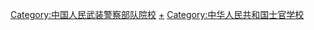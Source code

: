 [[Category:中国人民武装警察部队院校|Category:中国人民武装警察部队院校]]
[[Category:中国人民武装警察部队士官|+]]
[[Category:中华人民共和国士官学校|Category:中华人民共和国士官学校]]